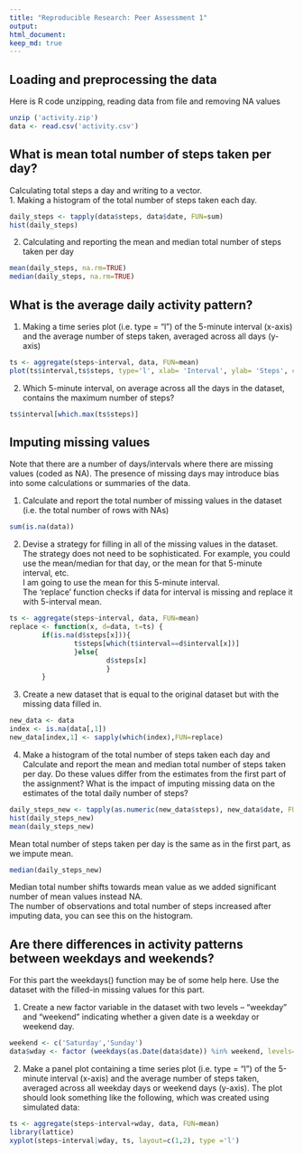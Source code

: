 ```yaml
---
title: "Reproducible Research: Peer Assessment 1"
output: 
html_document:
keep_md: true
---
```



## Loading and preprocessing the data
Here is R code unzipping, reading data from file and removing NA values
```r
unzip ('activity.zip')
data <- read.csv('activity.csv')
```


## What is mean total number of steps taken per day?
Calculating total steps a day and writing to a vector.  
1. Making a histogram of the total number of steps taken each day.
```r
daily_steps <- tapply(data$steps, data$date, FUN=sum)
hist(daily_steps)
```

2. Calculating and reporting the mean and median total number of steps taken per day
```r
mean(daily_steps, na.rm=TRUE)
median(daily_steps, na.rm=TRUE)
```

## What is the average daily activity pattern?

1. Making a time series plot (i.e. type = "l") of the 5-minute interval (x-axis) and the average number of steps taken, averaged across all days (y-axis)
```r
ts <- aggregate(steps~interval, data, FUN=mean)
plot(ts$interval,ts$steps, type='l', xlab= 'Interval', ylab= 'Steps', col='blue' , lwd=2)
```

2. Which 5-minute interval, on average across all the days in the dataset, contains the maximum number of steps?
```r
ts$interval[which.max(ts$steps)]
```

## Imputing missing values

Note that there are a number of days/intervals where there are missing values (coded as NA). The presence of missing days may introduce bias into some calculations or summaries of the data.

1. Calculate and report the total number of missing values in the dataset (i.e. the total number of rows with NAs)

```r
sum(is.na(data))
```

2. Devise a strategy for filling in all of the missing values in the dataset. The strategy does not need to be sophisticated. For example, you could use the mean/median for that day, or the mean for that 5-minute interval, etc.  
I am going to use the mean for this 5-minute interval.  
The 'replace' function checks if data for interval is missing and replace it with 5-interval mean.  
```r
ts <- aggregate(steps~interval, data, FUN=mean)
replace <- function(x, d=data, t=ts) {
        if(is.na(d$steps[x])){
                t$steps[which(t$interval==d$interval[x])]
                }else{
                        d$steps[x]
                        }
        }

```

3. Create a new dataset that is equal to the original dataset but with the missing data filled in.

```r
new_data <- data
index <- is.na(data[,1])
new_data[index,1] <- sapply(which(index),FUN=replace)
```

4. Make a histogram of the total number of steps taken each day and Calculate and report the mean and median total number of steps taken per day. Do these values differ from the estimates from the first part of the assignment? What is the impact of imputing missing data on the estimates of the total daily number of steps?

```r
daily_steps_new <- tapply(as.numeric(new_data$steps), new_data$date, FUN=sum)
hist(daily_steps_new)
mean(daily_steps_new)
```
Mean total number of steps taken per day is the same as in the first part, as we impute mean. 
```r
median(daily_steps_new)
```
Median total number shifts towards mean value as we added significant number of mean values instead NA.  
The number of observations and total number of steps increased after imputing data, you can see this on the histogram.  

## Are there differences in activity patterns between weekdays and weekends?

For this part the weekdays() function may be of some help here. Use the dataset with the filled-in missing values for this part.

1. Create a new factor variable in the dataset with two levels -- "weekday" and "weekend" indicating whether a given date is a weekday or weekend day.
```r
weekend <- c('Saturday','Sunday')
data$wday <- factor (weekdays(as.Date(data$date)) %in% weekend, levels=c(FALSE,TRUE), labels=c('weekday', 'weekend') )
```

2. Make a panel plot containing a time series plot (i.e. type = "l") of the 5-minute interval (x-axis) and the average number of steps taken, averaged across all weekday days or weekend days (y-axis). The plot should look something like the following, which was created using simulated data:
```r
ts <- aggregate(steps~interval+wday, data, FUN=mean)
library(lattice)
xyplot(steps~interval|wday, ts, layout=c(1,2), type ='l')
```
